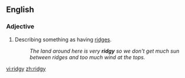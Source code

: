 ==English==

===Adjective===
{{en-adj|ridgier|ridgiest}}

#Describing something as having [[ridge]]s.
#:''The land around here is very '''ridgy''' so we don't get much sun between ridges and too much wind at the tops.''

[[vi:ridgy]]
[[zh:ridgy]]
